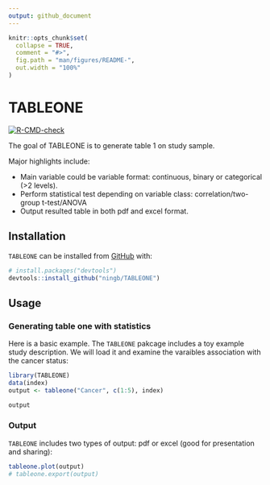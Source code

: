 ```yaml
---
output: github_document
---
```


<!-- README.md is generated from README.Rmd. Please edit that file -->

```r
knitr::opts_chunk$set(
  collapse = TRUE,
  comment = "#>",
  fig.path = "man/figures/README-",
  out.width = "100%"
)
```

# TABLEONE

<!-- badges: start -->
[![R-CMD-check](https://github.com/ningb/TABLEONE/workflows/R-CMD-check/badge.svg)](https://github.com/ningb/TABLEONE/actions)
<!-- badges: end -->

The goal of TABLEONE is to generate table 1 on study sample.

Major highlights include:

- Main variable could be variable format: continuous, binary or categorical (>2 levels).
- Perform statistical test depending on variable class: correlation/two-group t-test/ANOVA
- Output resulted table in both pdf and excel format.

## Installation

`TABLEONE` can be installed from [GitHub](https://github.com/ningb/TABLEONE) with:

``` r
# install.packages("devtools")
devtools::install_github("ningb/TABLEONE")
```
## Usage

### Generating table one with statistics

Here is a basic example. The `TABLEONE` pakcage includes a toy example study description. We will load it and examine the varaibles association with the cancer status:

```r
library(TABLEONE)
data(index)
output <- tableone("Cancer", c(1:5), index)

output
```

### Output 

`TABLEONE` includes two types of output: pdf or excel (good for presentation and sharing):

```r
tableone.plot(output)
# tableone.export(output)
```
